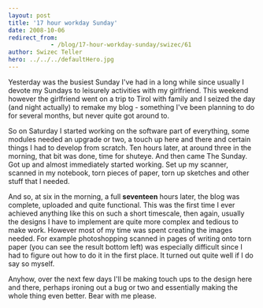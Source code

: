 ```yaml
---
layout: post
title: '17 hour workday Sunday'
date: 2008-10-06
redirect_from: 
            - /blog/17-hour-workday-sunday/swizec/61
author: Swizec Teller
hero: ../../../defaultHero.jpg
---
```

Yesterday was the busiest Sunday I've had in a long while since usually I devote my Sundays to leisurely activities with my girlfriend. This weekend however the girlfriend went on a trip to Tirol with family and I seized the day (and night actually) to remake my blog - something I've been planning to do for several months, but never quite got around to.

So on Saturday I started working on the software part of everything, some modules needed an upgrade or two, a touch up here and there and certain things I had to develop from scratch. Ten hours later, at around three in the morning, that bit was done, time for shuteye. And then came The Sunday. Got up and almost immediately started working. Set up my scanner, scanned in my notebook, torn pieces of paper, torn up sketches and other stuff that I needed.

And so, at six in the morning, a full **seventeen** hours later, the blog was complete, uploaded and quite functional. This was the first time I ever achieved anything like this on such a short timescale, then again, usually the designs I have to implement are quite more complex and tedious to make work. However most of my time was spent creating the images needed. For example photoshopping scanned in pages of writing onto torn paper (you can see the result bottom left) was especially difficult since I had to figure out how to do it in the first place. It turned out quite well if I do say so myself.

Anyhow, over the next few days I'll be making touch ups to the design here and there, perhaps ironing out a bug or two and essentially making the whole thing even better. Bear with me please.